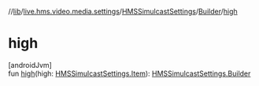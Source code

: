 //[lib](../../../../index)/[live.hms.video.media.settings](../../index)/[HMSSimulcastSettings](../index)/[Builder](index)/[high](high)

# high

[androidJvm]\
fun [high](high)(high: [HMSSimulcastSettings.Item](../-item/index)): [HMSSimulcastSettings.Builder](index)
